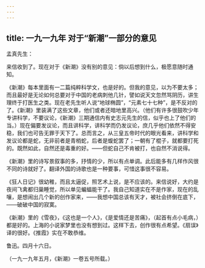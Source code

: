 ```yaml
---
---
---
```

title: 一九一九年 对于“新潮”一部分的意见
---



孟真先生：

来信收到了。现在对于《新潮》没有别的意见：倘以后想到什么，极愿意随时通知。

《新潮》每本里面有一二篇纯粹科学文，也是好的。但我的意见，以为不要太多；而且最好是无论如何总要对于中国的老病刺他几针，譬如说天文忽然骂阴历，讲生理终于打医生之类。现在老先生听人说“地球椭圆”，“元素七十七种”，是不反对的了。《新潮》里装满了这些文章，他们或者还暗地里高兴。（他们有许多很鼓吹少年专讲科学，不要议论，《新潮》三期通信内有史志元先生的信，似乎也上了他们的当。）现在偏要发议论，而且讲科学，讲科学而仍发议论，庶几乎他们依然不得安稳，我们也可告无罪于天下了。总而言之，从三皇五帝时代的眼光看来，讲科学和发议论都是蛇，无非前者是青梢蛇，后者是蝮蛇罢了；一朝有了棍子，就都要打死的。既然如此，自然还是毒重的好。——但蛇自己不肯被打，也自然不消说得。

《新潮》里的诗写景叙事的多，抒情的少，所以有点单调。此后能多有几样作风很不同的诗就好了。翻译外国的诗歌也是一种要事，可惜这事很不容易。

《狂人日记》很幼稚，而且太逼促，照艺术上说，是不应该的。来信说好，大约是夜间飞禽都归巢睡觉，所以单见蝙蝠能干了。我自己知道实在不是作家，现在的乱嚷，是想闹出几个新的创作家来，——我想中国总该有天才，被社会挤倒在底下，——破破中国的寂寞。

《新潮》里的《雪夜》，《这也是一个人》，《是爱情还是苦痛》，（起首有点小毛病，）都是好的。上海的小说家梦里也没有想到过。这样下去，创作很有点希望。《扇误》译的很好。《推霞》实在不敢恭维。

鲁迅。四月十六日。

（一九一九年五月，《新潮》一卷五号所载。）